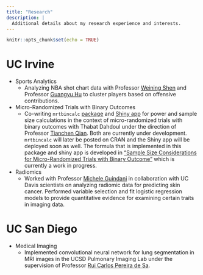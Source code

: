 ```yaml
---
title: "Research"
description: |
  Additional details about my research experience and interests.
---
```


```r
knitr::opts_chunk$set(echo = TRUE)
```


# UC Irvine
+ Sports Analytics
    +
    Analyzing NBA shot chart data with Professor [Weining
    Shen](https://faculty.sites.uci.edu/weinings/edu/) and Professor [Guangyu
    Hu](https://sites.google.com/site/nealguanyu/) to cluster players based on
    offensive contributions.

+ Micro-Randomized Trials with Binary Outcomes
    + 
    Co-writing `mrtbincalc`
    [package](https://github.com/stats295r-fa20/package-group9) and [Shiny
    app](https://github.com/stats295r-fa20/shiny-group5) for power and sample
    size calculations in the context of micro-randomized trials with binary
    outcomes with Thabat Dahdoul under the direction of Professor [Tianchen
    Qian](https://sites.google.com/view/tianchen-qian/). Both are currently
    under development. `mrtbincalc` will later be posted on CRAN and the Shiny
    app will be deployed soon as well. The formula that is implemented in this
    package and shiny app is developed in ["Sample Size Considerations for
    Micro-Randomized Trials with Binary
    Outcome"](https://sites.google.com/view/tianchen-qian/research) which is
    currently a work in progress.


+ Radiomics
    +  
    Worked with Professor [Michele Guindani](http://www.micheleguindani.info/)
    in collaboration with UC Davis scientists on analyzing radiomic data for
    predicting skin cancer. Performed variable selection and fit logistic
    regression models to provide quantitative evidence for examining certain
    traits in imaging data.

# UC San Diego
+ Medical Imaging
    +  
    Implemented convolutional neural network for lung segmentation in MRI images
    in the UCSD Pulmonary Imaging Lab under the supervision of Professor [Rui
    Carlos Pereira de Sa](https://profiles.ucsd.edu/ruicarlos.pereiradesa).